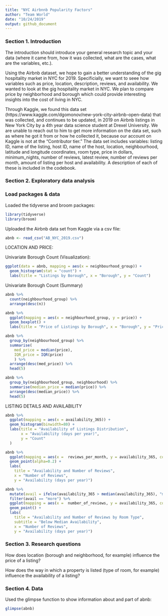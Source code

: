 ```yaml
---
title: "NYC Airbnnb Popularity Factors"
author: "Team World"
date: "10/24/2019"
output: github_document
---
```


### Section 1. Introduction

The introduction should introduce your general research topic and your data (where it came from, how it was collected, what are the cases, what are the variables, etc.).

Using the Airbnb dataset, we hope to gain a better understanding of the gig hospitality market in NYC for 2019. Specificially, we want to seee how variables such as price, location, description, reviews, and availability. We wanted to look at the gig hospitality market in NYC. We plan to compare price by neighborhood and borough which could provide interesting insights into the cost of living in NYC. 

Through Kaggle, we found this data set (https://www.kaggle.com/dgomonov/new-york-city-airbnb-open-data) that was collected, and continues to be updated, in 2019 on Airbnb listings in New York City by a 4th year data science student at Drexel University. We are unable to reach out to him to get more information on the data set, such as where he got it from or how he collected it, because our account on Kaggle is not at the "Contributor tier." The data set includes variables: listing ID, name of the listing, host ID, name of the host, location, neighbourhood, latitude and longitude coordinates, room type, price in dollars, minimum_nights, number of reviews, latest review, number of reviews per month, amount of listing per host and availability. A description of each of these is included in the codebook.

### Section 2. Exploratory data analysis

### Load packages & data

Loaded the tidyverse and broom packages:

```r
library(tidyverse) 
library(broom)
```

Uploaded the Airbnb data set from Kaggle via a csv file:

```r
abnb <- read_csv("AB_NYC_2019.csv")
```

LOCATION AND PRICE:

Univariate Borough Count (Visualization):

```r
ggplot(data = abnb, mapping = aes(x = neighbourhood_group)) +
  geom_histogram(stat = "count") + 
  labs(title = "Listings by Borough", x = "Borough", y = "Count")
```

Univariate Borough Count (Summary)
```r
abnb %>%
  count(neighbourhood_group) %>%
  arrange(desc(n))
```

```r
abnb %>%
  ggplot(mapping = aes(x = neighbourhood_group, y = price)) +
  geom_boxplot() + 
  labs(title = "Price of Listings by Borough", x = "Borough", y = "Price")
```

```r
abnb %>%
  group_by(neighbourhood_group) %>%
  summarise(
    med_price = median(price), 
    IQR_price = IQR(price)
    ) %>%
  arrange(desc(med_price)) %>%
  head(5)
```


```r
abnb %>%
  group_by(neighbourhood_group, neighbourhood) %>%
  summarise(median_price = median(price)) %>%
  arrange(desc(median_price)) %>%
  head(5)
```


LISTING DETAILS AND AVAILABILITY


```r
abnb %>%
  ggplot(mapping = aes(x = availability_365)) +
  geom_histogram(binwidth=80) + 
  labs(title = "Availability of Listings Distribution",
       x = "Availability (days per year)",
       y = "Count"
  )
```

```r
abnb %>%
  ggplot(mapping = aes(x =  reviews_per_month, y = availability_365, color = room_type)) +
  geom_point(alpha=0.2) + 
  labs(
    title = "Availability and Number of Reviews",
    x = "Number of Reviews", 
    y = "Availability (days per year)")
```

```r
abnb %>%
  mutate(avail = ifelse(availability_365 > median(availability_365), "more", "less")) %>%
  filter(avail == "more") %>%
  ggplot(mapping = aes(x =  number_of_reviews, y = availability_365, color = room_type)) +
  geom_point() + 
  labs(
    title = "Availability and Number of Reviews by Room Type",
    subtitle = "Below Median Availability",
    x = "Number of Reviews", 
    y = "Availability (days per year)")
```


### Section 3. Research questions

How does location (borough and neighborhood, for example) influence the price of a listing?

How does the way in which a property is listed (type of room, for example) influence the availability of a listing?

### Section 4. Data

Used the glimpse function to show information about and part of abnb:

```r
glimpse(abnb)
```

